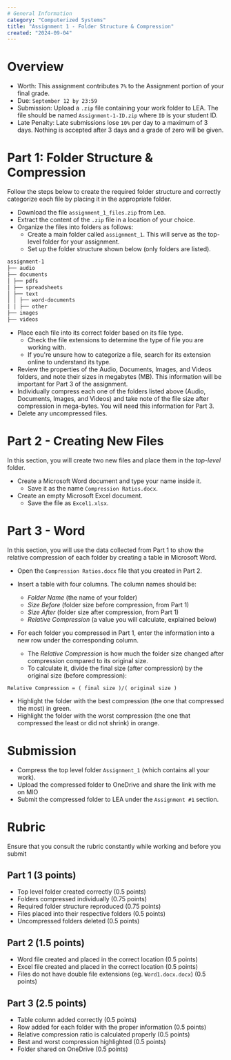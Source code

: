 ```yaml
---
# General Information
category: "Computerized Systems"
title: "Assignment 1 - Folder Structure & Compression"
created: "2024-09-04"
---
```


# Overview

- Worth: This assignment contributes `7%` to the Assignment portion of your final grade.
- Due: `September 12 by 23:59`
- Submission: Upload a `.zip` file containing your work folder to LEA. The file should be named `Assignment-1-ID.zip` where `ID` is your student ID.
- Late Penalty: Late submissions lose `10%` per day to a maximum of 3 days. Nothing is accepted after 3 days and a grade of zero will be given.

# Part 1: Folder Structure & Compression

Follow the steps below to create the required folder structure and correctly categorize each file by placing it in the appropriate folder.

- Download the file `assignment_1_files.zip` from Lea.
- Extract the content of the `.zip` file in a location of your choice.
- Organize the files into folders as follows:
  - Create a main folder called `assignment_1`. This will serve as the top-level folder for your assignment.
  - Set up the folder structure shown below (only folders are listed).

```md
assignment-1
├── audio
├── documents
│ ├── pdfs
│ ├── spreadsheets
│ ├── text
│ │ ├── word-documents
│ │ ├── other
├── images
├── videos
```

- Place each file into its correct folder based on its file type.
  - Check the file extensions to determine the type of file you are working with.
  - If you're unsure how to categorize a file, search for its extension online to understand its type.
- Review the properties of the Audio, Documents, Images, and Videos folders, and note their sizes in megabytes (MB). This information will be important for Part 3 of the assignment.
- Individually compress each one of the folders listed above (Audio, Documents, Images, and Videos) and take note of the file size after compression in mega-bytes. You will need this information for Part 3.
- Delete any uncompressed files.

# Part 2 - Creating New Files

In this section, you will create two new files and place them in the _top-level_ folder.

- Create a Microsoft Word document and type your name inside it.
  - Save it as the name `Compression Ratios.docx`.
- Create an empty Microsoft Excel document.
  - Save the file as `Excel1.xlsx`.

# Part 3 - Word

In this section, you will use the data collected from Part 1 to show the relative compression of each folder by creating a table in Microsoft Word.

- Open the `Compression Ratios.docx` file that you created in Part 2.
- Insert a table with four columns. The column names should be:

  - _Folder Name_ (the name of your folder)
  - _Size Before_ (folder size before compression, from Part 1)
  - _Size After_ (folder size after compression, from Part 1)
  - _Relative Compression_ (a value you will calculate, explained below)

- For each folder you compressed in Part 1, enter the information into a new row under the corresponding column.
  - The _Relative Compression_ is how much the folder size changed after compression compared to its original size.
  - To calculate it, divide the final size (after compression) by the original size (before compression):

```text
Relative Compression = ( final size )/( original size )
```

- Highlight the folder with the best compression (the one that compressed the most) in green.
- Highlight the folder with the worst compression (the one that compressed the least or did not shrink) in orange.

# Submission

- Compress the top level folder `Assignment_1` (which contains all your work).
- Upload the compressed folder to OneDrive and share the link with me on MIO
- Submit the compressed folder to LEA under the `Assignment #1` section.

# Rubric

Ensure that you consult the rubric constantly while working and before you submit

## Part 1 (3 points)

- Top level folder created correctly (0.5 points)
- Folders compressed individually (0.75 points)
- Required folder structure reproduced (0.75 points)
- Files placed into their respective folders (0.5 points)
- Uncompressed folders deleted (0.5 points)

## Part 2 (1.5 points)

- Word file created and placed in the correct location (0.5 points)
- Excel file created and placed in the correct location (0.5 points)
- Files do not have double file extensions (eg. `Word1.docx.docx`) (0.5 points)

## Part 3 (2.5 points)

- Table column added correctly (0.5 points)
- Row added for each folder with the proper information (0.5 points)
- Relative compression ratio is calculated properly (0.5 points)
- Best and worst compression highlighted (0.5 points)
- Folder shared on OneDrive (0.5 points)
